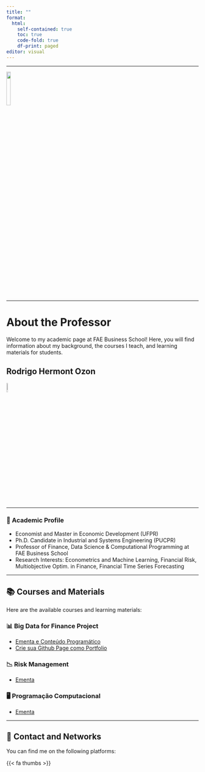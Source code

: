 ```yaml
---
title: ""
format:
  html:
    self-contained: true
    toc: true
    code-fold: true
    df-print: paged
editor: visual
---
```


---

<left> ![](https://raw.githubusercontent.com/profrhozon/site/main/logo_FAE.png){width="15%"} </left>

---

# About the Professor

Welcome to my academic page at FAE Business School! Here, you will find information about my background, the courses I teach, and learning materials for students.

## **Rodrigo Hermont Ozon**

<right> ![](https://rhozon.github.io/site/me.jpg){width="8%"} </right>

---

### **📌 Academic Profile**
- Economist and Master in Economic Development (UFPR) 
- Ph.D. Candidate in Industrial and Systems Engineering (PUCPR) 
- Professor of Finance, Data Science & Computational Programming at FAE Business School 
- Research Interests: Econometrics and Machine Learning, Financial Risk, Multiobjective Optim. in Finance, Financial Time Series Forecasting 

---

## **📚 Courses and Materials**
Here are the available courses and learning materials:

::: panel-tabset
### 📊 Big Data for Finance Project
- [Ementa e Conteúdo Programático](EmentaBigDataFinProj.qmd)
- [Crie sua Github Page como Portfolio](introportfoliogithubpages.qmd)

### 📉 Risk Management
- [Ementa](EmentaRiskMng.qmd)

### 🖥️ Programação Computacional
- [Ementa](EmentaProgComp.qmd)

:::

---


## **📢 Contact and Networks**
You can find me on the following platforms:

{{< fa thumbs >}}

```{=html}

<div style="margin-top: 10px; text-align: left;">

    <!-- LinkedIn (azul) -->
    <a href="https://www.linkedin.com/in/rodrigohermontozon/" target="_blank" style="margin-right: 15px;">
        <i class="fa-brands fa-linkedin" style="font-size: 12px; color: #0077b5;"></i>
    </a>

    <!-- GitHub (preto) -->
    <a href="https://github.com/rhozon" target="_blank" style="margin-right: 15px;">
        <i class="fa-brands fa-github" style="font-size: 12px; color: #000;"></i>
    </a>

    <!-- Google Scholar (substituído por ícone de graduation-cap) -->
    <a href="https://scholar.google.com/citations?user=hPcIR9oAAAAJ&hl=en" target="_blank" style="margin-right: 15px;">
        <i class="fa fa-graduation-cap" style="font-size: 12px; color: #4285F4;"></i>
    </a>

    <!-- ORCID (verde) -->
    <a href="https://orcid.org/my-orcid?orcid=0000-0001-8003-4849" target="_blank" style="margin-right: 15px;">
        <i class="fa-brands fa-orcid" style="font-size: 12px; color: #A6CE39;"></i>
    </a>

    <!-- Curriculum Lattes (ícone de documento) -->
    <a href="https://wwws.cnpq.br/cvlattesweb/PKG_MENU.menu?f_cod=CAE59CF7D29E4B95B7C13C648C78B21F#" target="_blank" style="margin-right: 15px;">
        <i class="fa fa-user-graduate" style="font-size: 12px; color: #000;"></i>
    </a>


    <!-- R Project (azul) -->
    <a href="https://rhozon.github.io/selecaodeprodutosnor/index.html" target="_blank" style="margin-right: 15px;">
        <i class="fa-brands fa-r-project" style="font-size: 12px; color: #276DC3;"></i>
    </a>
    
    <!-- Email (vermelho) -->
    <a href="mailto:rodrigo.hermont@pucpr.edu.br" target="_blank" style="margin-right: 15px;">
        <i class="fa fa-envelope" style="font-size: 12px; color: #D44638;"></i>
    </a>

</div>
  
```




